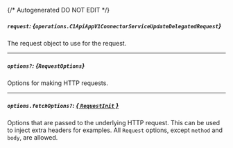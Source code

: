 {/* Autogenerated DO NOT EDIT  */}

##### `request`: *{`operations.C1ApiAppV1ConnectorServiceUpdateDelegatedRequest`}*
The request object to use for the request.
<Collapsible openLabel={Labels.showProperties} closeLabel={Labels.hideProperties}>
    <C1ApiAppV1ConnectorServiceUpdateDelegatedRequest/>
</Collapsible>

---
##### `options?`: *{`RequestOptions`}*
Options for making HTTP requests.

---
##### `options.fetchOptions?`: [*{ `RequestInit` }*](https://developer.mozilla.org/en-US/docs/Web/API/Request/Request#options)
Options that are passed to the underlying HTTP request. This can be used to inject extra headers for examples. All `Request` options, except `method` and `body`, are allowed.


